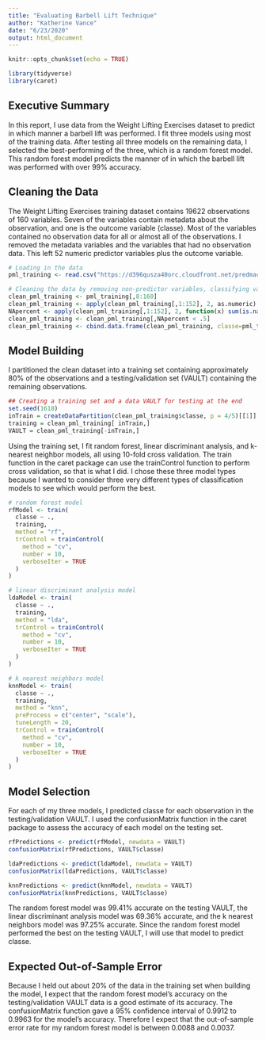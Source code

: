 ```yaml
---
title: "Evaluating Barbell Lift Technique"
author: "Katherine Vance"
date: "6/23/2020"
output: html_document
---
```


```r
knitr::opts_chunk$set(echo = TRUE)

library(tidyverse)
library(caret)
```

## Executive Summary

In this report, I use data from the Weight Lifting Exercises dataset to predict in which manner a barbell lift was performed.  I fit three models using most of the training data.  After testing all three models on the remaining data, I selected the best-performing of the three, which is a random forest model.  This random forest model predicts the manner of in which the barbell lift was performed with over 99% accuracy.

## Cleaning the Data

The Weight Lifting Exercises training dataset contains 19622 observations of 160 variables.  Seven of the variables contain metadata about the observation, and one is the outcome variable (classe).  Most of the variables contained no observation data for all or almost all of the observations.  I removed the metadata variables and the variables that had no observation data.  This left 52 numeric predictor variables plus the outcome variable. 

```r
# Loading in the data
pml_training <- read.csv("https://d396qusza40orc.cloudfront.net/predmachlearn/pml-training.csv")

# Cleaning the data by removing non-predictor variables, classifying variables appropriately, and removing variables with many missing values
clean_pml_training <- pml_training[,8:160]
clean_pml_training <- apply(clean_pml_training[,1:152], 2, as.numeric)
NApercent <- apply(clean_pml_training[,1:152], 2, function(x) sum(is.na(x))/length(x))
clean_pml_training <- clean_pml_training[,NApercent < .5]
clean_pml_training <- cbind.data.frame(clean_pml_training, classe=pml_training$classe)
```

## Model Building

I partitioned the clean dataset into a training set containing approximately 80% of the observations and a testing/validation set (VAULT) containing the remaining observations.

```r
## Creating a training set and a data VAULT for testing at the end
set.seed(1618)
inTrain = createDataPartition(clean_pml_training$classe, p = 4/5)[[1]]
training = clean_pml_training[ inTrain,]
VAULT = clean_pml_training[-inTrain,]
```

Using the training set, I fit random forest, linear discriminant analysis, and k-nearest neighbor models, all using 10-fold cross validation.  The train function in the caret package can use the trainControl function to perform cross validation, so that is what I did.  I chose these three model types because I wanted to consider three very different types of classification models to see which would perform the best. 

```r
# random forest model
rfModel <- train(
  classe ~ ., 
  training,
  method = "rf",
  trControl = trainControl(
    method = "cv", 
    number = 10,
    verboseIter = TRUE
  )
)

# linear discriminant analysis model
ldaModel <- train(
  classe ~ ., 
  training,
  method = "lda",
  trControl = trainControl(
    method = "cv", 
    number = 10,
    verboseIter = TRUE
  )
)

# k nearest neighbors model
knnModel <- train(
  classe ~ ., 
  training,
  method = "knn",
  preProcess = c("center", "scale"),
  tuneLength = 20,
  trControl = trainControl(
    method = "cv", 
    number = 10,
    verboseIter = TRUE
  )
)
```

## Model Selection

For each of my three models, I predicted classe for each observation in the testing/validation VAULT.  I used the confusionMatrix function in the caret package to assess the accuracy of each model on the testing set.

```r
rfPredictions <- predict(rfModel, newdata = VAULT)
confusionMatrix(rfPredictions, VAULT$classe)

ldaPredictions <- predict(ldaModel, newdata = VAULT)
confusionMatrix(ldaPredictions, VAULT$classe)

knnPredictions <- predict(knnModel, newdata = VAULT)
confusionMatrix(knnPredictions, VAULT$classe)
```

The random forest model was 99.41% accurate on the testing VAULT, the linear discriminant analysis model was 69.36% accurate, and the k nearest neighbors model was 97.25% accurate.  Since the random forest model performed the best on the testing VAULT, I will use that model to predict classe.

## Expected Out-of-Sample Error

Because I held out about 20% of the data in the training set when building the model, I expect that the random forest model's accuracy on the testing/validation VAULT data is a good estimate of its accuracy.  The confusionMatrix function gave a 95% confidence interval of 0.9912 to 0.9963 for the model's accuracy.  Therefore I expect that the out-of-sample error rate for my random forest model is between 0.0088 and 0.0037.  
